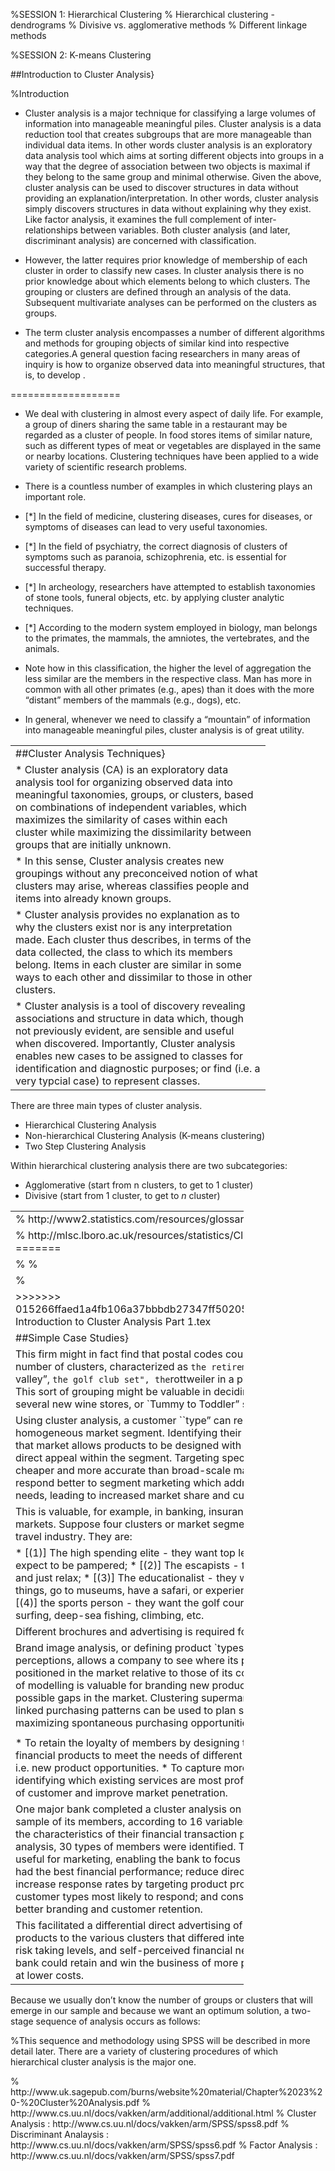

%SESSION 1: Hierarchical Clustering
% Hierarchical clustering - dendrograms
% Divisive vs. agglomerative methods
% Different linkage methods

%SESSION 2: K-means Clustering




##Introduction to Cluster Analysis}


%Introduction

*  Cluster analysis is a major technique for classifying a large volumes of information into
manageable meaningful piles. Cluster analysis is a data reduction tool that creates subgroups that are
more manageable than individual data items. In other words cluster analysis is an exploratory data analysis tool which aims at sorting different objects into groups in a way that the degree of association between two objects is maximal if they belong to the same group and minimal otherwise. Given the above, cluster analysis can be used to discover structures in data without providing an explanation/interpretation. In other words, cluster analysis simply discovers structures in data without explaining why they exist. Like factor analysis, it examines the full complement
of inter-relationships between variables. Both cluster analysis (and later, discriminant
analysis) are concerned with classification.

*  However, the latter requires prior knowledge of membership of each cluster in order to classify new cases. In cluster analysis
there is no prior knowledge about which elements belong to which clusters. The grouping
or clusters are defined through an analysis of the data. Subsequent multivariate analyses
can be performed on the clusters as groups.

\textbf{\textit{A cluster is a group of relatively homogeneous cases or observations.}}

*  
The term cluster analysis encompasses a number of different algorithms and methods for grouping objects of similar kind into respective categories.A general question facing researchers in many areas of inquiry is how to organize observed data into meaningful structures, that is, to develop \textbf{\emph{taxonomies}}.

===================
\subsection{Applications of Cluster Analysis}

*  
We deal with clustering in almost every aspect of daily life. For example, a group of diners sharing the same table in a restaurant may be regarded as a cluster of people. In food stores items of similar nature, such as different types of meat or vegetables are displayed in the same or nearby locations. Clustering techniques have been applied to a wide variety of scientific research problems. 

*  There is a countless number of examples in which clustering plays an important role. 

* [$\ast$] In the field of medicine, clustering diseases, cures for diseases, or symptoms of diseases can lead to very useful taxonomies. 
* [$\ast$] In the field of psychiatry, the correct diagnosis of clusters of symptoms such as paranoia, schizophrenia, etc. is essential for successful therapy. 
* [$\ast$] In archeology, researchers have attempted to establish taxonomies of stone tools, funeral objects, etc. by applying cluster analytic techniques. 
* [$\ast$] According to the modern system employed in biology, man belongs to the primates, the mammals, the amniotes, the vertebrates, and the animals.

*  
Note how in this classification, the higher the level of aggregation the less similar are the members in the respective class. Man has more in common with all other primates (e.g., apes) than it does with the more "distant" members of the mammals (e.g., dogs), etc.
*  
In general, whenever we need to classify a "mountain" of information into manageable meaningful piles, cluster analysis is of great utility.


---------------------------------------------------------
##Cluster Analysis Techniques}

*  Cluster analysis (CA) is an exploratory data analysis tool for organizing observed data into meaningful taxonomies, groups, or
clusters, based on combinations of independent variables, which maximizes the similarity of cases within
each cluster while maximizing the dissimilarity between groups that are initially unknown.

*  In this sense, Cluster analysis creates new groupings without any preconceived notion of what clusters
may arise, whereas \textit{\textbf{discriminant analysis}} classifies people and items into
already known groups.

*  Cluster analysis provides no explanation as to why the clusters exist nor is any
interpretation made. Each cluster thus describes, in terms of the data collected, the class to
which its members belong. Items in each cluster are similar in some ways to each other and
dissimilar to those in other clusters.

*  Cluster analysis is a tool of discovery revealing associations and structure in data which, though not previously
evident, are sensible and useful when discovered. Importantly, Cluster analysis enables new
cases to be assigned to classes for identification and diagnostic purposes; or find \textbf{\textit{exemplars}} (i.e. a very typcial case)
to represent classes.

---------------------------------------------------------

\subsection{Types of Cluster Analysis}
There are three main types of cluster analysis.

*  Hierarchical Clustering Analysis
*  Non-hierarchical Clustering Analysis (K-means clustering)
*  Two Step Clustering Analysis


\noindent Within hierarchical clustering analysis there are two subcategories: 

*  Agglomerative (start from n clusters, to get to 1 cluster)
*  Divisive (start from 1 cluster, to get to $n$ cluster)



---------------------------------------------------------------------------
\subsection{Hierarchical Cluster Analysis}

*  This is the major statistical method for finding relatively homogeneous clusters of cases based on measured characteristics.

*  \textbf{\textit{Agglomerative clustering}} starts with each case as a separate cluster, i.e. there are as many clusters as cases, and then combines the clusters sequentially, reducing the number of clusters at each step until only one cluster is left.

*  The clustering method uses the \textbf{dissimilarities} or \textbf{distances} between objects when forming the clusters. The SPSS programme calculates \textbf{\textit{distances}} between data points in terms of the specified variables.

*  A hierarchical tree diagram, called a \textbf{\textit{dendrogram }} on SPSS, can be produced to show the linkage points. The clusters are linked at increasing levels of \textbf{\textit{dissimilarity}}.
The actual measure of dissimilarity depends on the measure used.




\subsection{Distance Measures}

*  Distance can be measured in a variety of ways. There are distances that are Euclidean (can be measured with a ruler) and there are other distances based on similarity.
*   For example, in terms of
geographical distance (i.e. Euclidean distance) Perth, Australia is closer to Jakarta, Indonesia, than it is to Sydney, Australia.

*  However, if distance is measured in terms of the cities characteristics, Perth is closer to Sydney (e.g. both on a big river estuary, straddling both sides of the river, with surfing beaches, and both English speaking, etc). 
*  A number of distance measures are available within SPSS. The \textbf{\textit{squared Euclidean distance}} is the most widely used measure.




\subsection{Statistical Significance Testing}


*  Note that the previous discussions refer to clustering algorithms and do not mention anything about statistical significance testing. In fact, cluster analysis is not as much a typical statistical test as it is a collection of different algorithms that ``\textit{put objects into clusters according to well defined similarity rules}."

*  The point here is that, unlike many other statistical procedures, cluster analysis methods are mostly used when we do not have any \textbf{\textit{a priori hypotheses}}, but are still in the exploratory phase of our research. In a sense, cluster analysis finds the ``most significant solution possible." Therefore, statistical significance testing is really not appropriate here, even in cases when p-values are reported.
*  \textit{(Remark: Consider this in the context of the the \textbf{Supervised/Unsupervised learning} dichotomy that we will see later in the course.)}



\subsection{Dendrograms}


*  The dendrogram is a tree-structured graphical representation, used to visualize of the results of \textbf{\textit{hierarchical cluster analysis}} . 
*  This is a tree-like plot where each step of hierarchical clustering is represented as a joining (or fusion) of two branches of the tree into a single one. 
*  The branches represent clusters obtained on each step of hierarchical clustering. 
*  The result of a clustering is presented either as the \textbf{\textit{distance}} or the similarity between the clustered rows or columns depending on the selected distance measure.


<<<<<<< HEAD:Clustering/MA4128 Introduction to Cluster Analysis.tex
----------------------------------------------------
% http://www2.statistics.com/resources/glossary/h/hclusteran.php

% http://mlsc.lboro.ac.uk/resources/statistics/Clusteranalysis.pdf
=======

%
%\subsection{Applications of Cluster Analysis}
%
%In medicine, the clustering of symptoms and diseases leads to taxonomies of illnesses. In the field of business, clusters of consumer segments are often sought for successful marketing strategies. Biologists have to organize the different species of animals before a meaningful description of the differences between animals is possible.

%\subsection{Cluster Analysis as a Statistical Tool}

>>>>>>> 015266ffaed1a4fb106a37bbbdb27347ff50205f:Clustering/MA4128 Introduction to Cluster Analysis Part 1.tex


##Simple Case Studies}
\subsection{Market Segmentation}
Suppose a market research company wants to undertake direct mail advertising with specific advertisements
for different groups of people. You could use a variety of independent variabless like \textbf{\textit{family income}}
, \textbf{\textit{age}}, \textbf{\textit{number of cars per family}}, \textbf{\textit{number of mobile phones per family}},\textbf{\textit{number of school children per family}}  etc., to see if different postal or zip codes are characterized by particular combinations of demographic variables which could be grouped together to create a better way of directing the mail out.

This firm might in fact find that postal codes could be grouped into a number of clusters, characterized as ``the retirement zone", ``nappy valley", ``the golf club set", the ``rottweiler in a pick-up" district, etc. This sort of grouping might  be valuable in deciding where to place several new wine stores, or `Tummy to Toddler" shops.

Using cluster analysis, a customer ``type" can represent a homogeneous market segment.
Identifying their particular needs in that market allows products to be designed with greater
precision and direct appeal within the segment. Targeting specific segments is cheaper and
more accurate than broad-scale marketing. Customers respond better to segment marketing
which addresses their specific needs, leading to increased market share and customer
retention.

This is valuable, for example, in banking, insurance and tourism markets. Suppose
four clusters or market segments in the vacation travel industry. They are:

* [(1)] The high spending elite - they want top level service and expect to be pampered;
* [(2)] The escapists - they want to get away and just relax;
* [(3)] The educationalist - they want to see new things, go to museums,
have a safari, or experience new cultures;
* [(4)] the sports person - they want the golf course, tennis court, surfing, deep-sea fishing, climbing, etc.

Different brochures and advertising is required for each of these.

Brand image analysis, or defining product `types' by customer perceptions, allows
a company to see where its products are positioned in the market relative to those of its
competitors. This type of modelling is valuable for branding new products or identifying
possible gaps in the market. Clustering supermarket products by linked purchasing patterns
can be used to plan store layouts, maximizing spontaneous purchasing opportunities.

\subsection{A Banking example}
Banking institutions have used hierarchical cluster analysis to develop a typology of customers, for two purposes, as follows:

*  To retain the loyalty of members by designing the best possible new financial products to meet the needs of different groups (clusters), i.e. new product opportunities.
*  To capture more market share by identifying which existing services are most profitable for which type of customer and improve market penetration.

One major bank completed a cluster analysis on a representative sample of its members, according to 16 variables chosen to reflect the characteristics of their financial transaction patterns. From this analysis, 30 types of members were identified. The results were useful for marketing, enabling the bank to focus on products which had the best financial performance; reduce direct mailing costs and increase response rates by targeting product promotions at those customer types most likely to respond; and consequently, to achieve better branding and customer retention.

This facilitated a differential direct advertising of services
and products to the various clusters that differed inter alia by age, income, risk taking levels, and self-perceived financial needs. In this way, the bank could retain and win the business of more profitable customers at lower costs.

---------------------------------------------------------------------------

\subsection{Steps to conduct a Cluster Analysis}
\begin{enumerate}
*  Select a distance measure
*  Select a clustering algorithm
*  Determine the number of clusters
*  Validate the analysis
\end{enumerate}
Because we usually don't know the number of groups or clusters that will emerge in our sample and because we want an optimum solution, a two-stage sequence of analysis occurs as follows:

\begin{enumerate}
*  We carry out a hierarchical cluster analysis using Ward' method applying squared
\textit{\textbf{Euclidean Distance}} as the distance or similarity measure. This helps to determine the
optimum number of clusters we should work with.
*  The next stage is to rerun the hierarchical cluster analysis with our selected number
of clusters, which enables us to allocate every case in our sample to a particular
cluster.
\end{enumerate}

%This sequence and methodology using SPSS will be described in more detail later. There are a variety of clustering procedures of which hierarchical cluster analysis is the major one.





% http://www.uk.sagepub.com/burns/website%20material/Chapter%2023%20-%20Cluster%20Analysis.pdf
% http://www.cs.uu.nl/docs/vakken/arm/additional/additional.html
% Cluster Analysis :  http://www.cs.uu.nl/docs/vakken/arm/SPSS/spss8.pdf
% Discriminant Analaysis : http://www.cs.uu.nl/docs/vakken/arm/SPSS/spss6.pdf
% Factor Analysis : http://www.cs.uu.nl/docs/vakken/arm/SPSS/spss7.pdf


